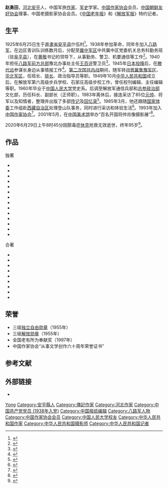 {{Infobox writer
| 姓名     = 赵勇田
| 图像     = 
| 笔名     = 赵耕
| 出生     = 1925年6月25日
| 出生地点 = [[直隶省|直隶省]][[安平县|安平县]]什伍村
| 逝世     = {{Dda|2020|6|29|1925|6|25}}
| 逝世地点 = [[北京市|北京市]][[中国人民解放军总医院|中国人民解放军总医院]]
| 职业     = 编辑、记者、作家
| 语言     = [[中文|中文]]
| 国籍     = {{PRC}}
| 种族     = [[汉族|汉族]]
| 母校     = [[中国人民大学|中国人民大学]]
| 创作时期 = 1946年－2020年
| 体裁     = [[传记|传记]]文学、[[纪实文学|纪实文学]]、[[报告文学|报告文学]]
| 主题     = 人物事迹、军事
| 著名作品 = 《小八路日记》
| 父母     = 赵老昂<br/>吕纪云
| 子女     = 赵朋洋
| 奖项     = 三级[[独立自由勋章|独立自由勋章]]<br/>三级[[解放勋章|解放勋章]]
}}
'''赵勇田'''{{BD|1925年|6月25日|2020年|6月29日|catIdx=Zhao}}，[[河北|河北]][[安平县|安平]]人，中国军旅[[作家|作家]]、[[军史|军史]]学家。[[中国作家协会|中国作家协会]]会员、[[中国朝鲜友好协会|中国朝鲜友好协会]]理事、中国老摄影家协会会员。《[[中国老年报|中国老年报]]》和《[[解放军报|解放军报]]》特约记者。

==生平==
1925年6月25日生于[[直隶省|直隶省]][[安平县|安平县]]什伍村<ref>{{cite web |title=赵勇田：它们比我的生命还重要 |url=http://www.chinawriter.com.cn/bk/2005-09-03/21848.html |publisher=中国作家网 |date=2005-09-03 |access-date=2020-07-06 |archive-date=2020-07-06 |archive-url=https://web.archive.org/web/20200706063819/http://www.chinawriter.com.cn/bk/2005-09-03/21848.html |dead-url=no }}</ref>。1938年参加革命，同年冬加入[[八路军|八路军]]，在边区青训队训练数月后，分配至[[冀中军区|冀中军区]]中共冀中区党委机关总务科勤务班（驻[[阜平县|阜平县]]），在[[黄敬|黄敬]]书记的领导下，从事勤务、警卫、机要通信等工作<ref>{{cite web |title=良师身影 常怀心中——纪念黄敬同志诞辰100周年 |url=http://www.crt.com.cn/news2007/News/tgjx/14416144859G6F8E0F35613I6I5J2DF.html |publisher=中红网 |date=2014-04-16 |access-date=2020-07-06 |archive-date=2016-05-06 |archive-url=https://web.archive.org/web/20160506045220/http://crt.com.cn/news2007/News/tgjx/14416144859G6F8E0F35613I6I5J2DF.html |dead-url=no }}</ref>。1940年担任[[八路军前方总部|八路军前方总部]]豫北办事处主任[[王百评|王百评]]警卫员<ref>{{cite web |title=揭秘：八路军特工如何搞定敌伪保安司令？ |url=http://mil.cnr.cn/jszl/201103/t20110318_507804018.html |publisher=中国广播网 |date=2011-03-18 |access-date=2020-07-06 |archive-date=2020-07-06 |archive-url=https://web.archive.org/web/20200706063824/http://mil.cnr.cn/jszl/201103/t20110318_507804018.html |dead-url=no }}</ref>。1945年[[日本投降|日本投降]]后，在[[滕代远|滕代远]]参谋长身边从事情报工作<ref>{{cite web |author=赵勇田 |title=与吕正操在一起的往事 |url=http://agzy.youth.cn/mzh/jng/lzc/zdtj/201202/t20120209_1949980.html |publisher=中国青年网 |date=2012-02-07 |access-date=2020-07-06 |archive-date=2020-07-06 |archive-url=https://web.archive.org/web/20200706063332/http://agzy.youth.cn/mzh/jng/lzc/zdtj/201202/t20120209_1949980.html |dead-url=no }}</ref>。[[第二次国共内战|第二次国共内战]]期间，随军转战[[晋冀鲁豫军区|晋冀鲁豫军区]]、[[华北军区|华北军区]]，任班长、[[排长|排长]]、政治指导员等职。1949年10月[[中华人民共和国|中华人民共和国]]成立后，在解放军第六高级步兵学校、石家庄高级步校工作，曾任校刊编辑、主任编辑等职。1960年毕业于[[中国人民大学|中国人民大学]]党史系。后调至解放军通信兵部和[[中国人民解放军总参谋部政治部|总参政治部]]文化部，历任科长、副部长（正师职）。1983年离休后，接连采访了85位[[元帅|元帅]]、将军以及知情者，整理并出版了多部[[传记|传记]]及[[回忆录|回忆录]]<ref>{{cite journal |author=照耕 |title=赵勇田: 老八路 新作家 |journal=瞭望 |date=1995 |issue=12 |pages=27-28 |issn=1002-5723}}</ref>。1985年3月，他还跟随[[国家体委|国家体委]]工作组赴[[西藏自治区|西藏自治区]]处理登山队事务，同时进行采访和体验生活<ref>{{cite web |author1=杨永革 |title=一个“小八路”的晚霞之歌 |url=http://www.81.cn/jfjbmap/content/2014-08/23/content_85421.htm |publisher=[[解放军报|解放军报]] |date=2014-08-23 |access-date=2020-07-06 |archive-date=2020-07-06 |archive-url=https://web.archive.org/web/20200706062335/http://www.81.cn/jfjbmap/content/2014-08/23/content_85421.htm |dead-url=no }}</ref>。1993年加入[[中国作家协会|中国作家协会]]<ref>{{cite web |author=岳怀让 |title=95岁八路军老战士、著名军旅作家赵勇田逝世 |url=https://www.thepaper.cn/newsDetail_forward_8135685 |publisher=[[澎湃新闻|澎湃新闻]] |date=2020-07-05 |access-date=2020-07-06 |archive-date=2020-07-06 |archive-url=https://web.archive.org/web/20200706105740/https://www.thepaper.cn/newsDetail_forward_8135685 |dead-url=no }}</ref>。2001年5月，在[[中国美术馆|中国美术馆]]举办“百名开国将帅肖像摄影展”<ref>{{cite news |title=百名开国将帅肖像摄影展开展 |work=[[人民日报|人民日报]] |date=2001-05-22 |page=12}}</ref>。

2020年6月29日上午8时45分因脓毒症[[休克|休克]]抢救无效逝世，终年95岁<ref>{{cite web|title=著名老八路作家赵勇田同志逝世！|url=https://www.sohu.com/a/405741071_443619|publisher=搜狐|date=2020-07-04|access-date=2020-07-06|archive-date=2020-07-06|archive-url=https://web.archive.org/web/20200706063814/https://www.sohu.com/a/405741071_443619|dead-url=no}}</ref>。
==作品==
{{ref begin}}
;独著
*{{cite book|title=独脚虎将|date=1992-02|location=北京|publisher=[[解放军出版社|解放军出版社]]|isbn=7-5065-1876-7}}
*{{cite book|title=小八路日记|date=1993-02|location=北京|publisher=[[解放军文艺出版社|解放军文艺出版社]]|series=多彩的岁月丛书|isbn=7-5033-0329-8}}
*{{cite book|title=虎穴殊勋|date=1994-08|publisher=[[军事科学出版社|军事科学出版社]]|isbn=7-80021-774-4}}
*{{cite book|title=百名将帅访谈录|date=1997-07|location=北京|publisher=解放军文艺出版社|isbn=7-5033-0883-4}}
*{{cite book|title=虎穴英雄传|date=1998-09|location=北京|publisher=军事科学出版社|isbn=7-80137-181-X}}
*{{cite book|title=按下快门: 聚焦50年国事·家事|date=1999-08|location=北京|publisher=解放军文艺出版社|isbn=7-5033-1141-X}}
*{{cite book|title=槐花斋辑稿|date=2001-10|publisher=[[华龄出版社|华龄出版社]]|isbn=7-80082-919-7}}
*{{cite book|title=儒将石一宸|date=2002-10|location=北京|publisher=解放军文艺出版社|isbn=7-5033-1576-8}}
*{{cite book|title=情愫: 杨庆生和将军们的故事|date=2004-03|location=北京|publisher=[[长城出版社|长城出版社]]|isbn=7-80017-671-1}}
*{{cite book|title=开国将帅影录|date=2005-08|location=北京|publisher=雷杰印刷有限公司}}
*{{cite book|title=八年抗日战争的故事|date=2005-08|publisher=天马出版有限公司|isbn=962-450-908-5}}
*{{cite book|title=流年旧事|date=2008-09|location=北京|publisher=长城出版社|isbn=978-7-80017-938-9}}
*{{cite book|title=人物记述|date=2012-04|location=香港|publisher=天马出版有限公司}}
*{{cite book|title=长河一滴|date=2013-03|location=香港|publisher=天马出版有限公司|isbn=978-9-62450-064-6}}
;合著
*{{cite book|title=抗美援朝纪实|author=柴成文|author2=赵勇田|date=1987-02|location=北京|publisher=中共党史资料出版社}}
*{{cite book|title=板门店谈判|author=柴成文|author2=赵勇田|date=1989-08|location=北京|publisher=解放军出版社|series=中国革命斗争报告文学丛书·朝鲜战争卷|isbn=7-5065-1940-2}}
*{{cite book|title=板门店谈判|author1=赵勇田 (改编)|author2=谢舒戈 (绘画)|date=1991-04|publisher=朝花少年儿童出版社|isbn=7-5061-0485-7}}
*{{cite book|title=孙毅将军年谱|author=赵勇田|author2=仝玉林|date=1995-12|location=北京|publisher=中国社会出版社|isbn=7-80088-670-0}}
*{{cite book|title=名将孙胡子|author=赵勇田|author2=仝玉林|date=1995-12|location=北京|publisher=解放军出版社|isbn=7-5065-2684-0}}
*{{cite book|title=滕代远传|author=汤树屏 (主编)|date=2004-10|location=北京|publisher=解放军出版社|isbn=7-5065-1380-3}}
*{{cite book|title=风雨百年: 孙毅将军年谱|editor=赵勇田|editor2=仝玉林|editor3=孙兢|editor4=宋柄权|date=2006-03|location=北京|publisher=长城出版社|isbn=9787800177651}}
*{{cite book|title=孙毅|author=赵勇田等|date=2007-12|location=北京|publisher=长城出版社|isbn=978-7-80017-906-8}}
*{{cite book|title=五环映中华|editor=赵勇田|editor2=童晓力|editor3=李金峰|date=2008-06|location=香港|publisher=天马出版有限公司|isbn=978-962-450-483-5}}
{{ref end}}
==荣誉==
*三级[[独立自由勋章|独立自由勋章]]（1955年）
*三级[[解放勋章|解放勋章]]（1955年）
*全国老有所为奉献奖（1997年）
*中国作家协会“从事文学创作六十周年荣誉证书”
==参考文献==
{{portal|人物|文学}}
{{reflist}}
==外部链接==
*{{URL|http://www.chinawriter.com.cn/zxhy/member/7384.shtml|赵勇田－中国作协会员辞典}}
{{DEFAULTSORT:Zhao}}
{{Authority control}}
[[Category:赵姓|Yong]]
[[Category:安平縣人|Category:安平縣人]]
[[Category:傳記作家|Category:傳記作家]]
[[Category:河北作家|Category:河北作家]]
[[Category:中国共产党党员_(1938年入党)|Category:中国共产党党员 (1938年入党)]]
[[Category:中国报纸编辑|Category:中国报纸编辑]]
[[Category:八路军人物|Category:八路军人物]]
[[Category:中国作家协会会员|Category:中国作家协会会员]]
[[Category:中国人民大学校友|Category:中国人民大学校友]]
[[Category:中华人民共和国作家|Category:中华人民共和国作家]]
[[Category:中华人民共和国摄影师|Category:中华人民共和国摄影师]]
[[Category:中华人民共和国记者|Category:中华人民共和国记者]]